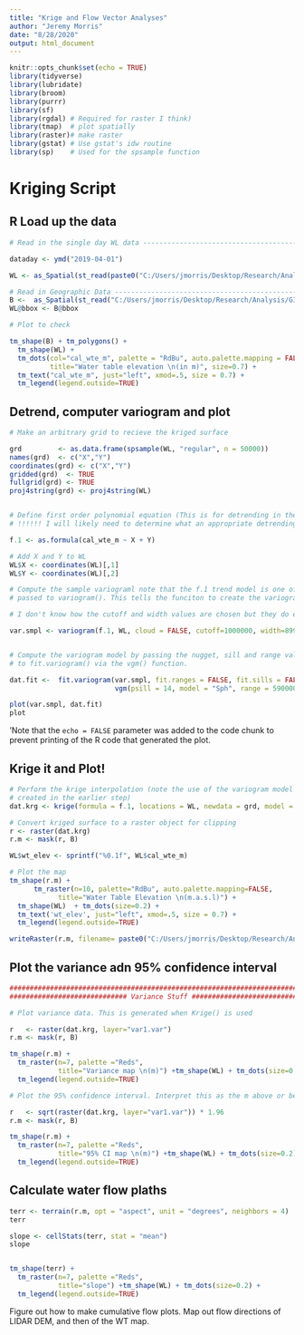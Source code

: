 ```yaml
---
title: "Krige and Flow Vector Analyses"
author: "Jeremy Morris"
date: "8/28/2020"
output: html_document
---
```


```r
knitr::opts_chunk$set(echo = TRUE)
library(tidyverse)
library(lubridate)
library(broom)
library(purrr)
library(sf)
library(rgdal) # Required for raster I think)
library(tmap)  # plot spatially
library(raster)# make raster
library(gstat) # Use gstat's idw routine
library(sp)    # Used for the spsample function
```

# Kriging Script

## R Load up the data


```r
# Read in the single day WL data ------------------------------------------

dataday <- ymd("2019-04-01")

WL <- as_Spatial(st_read(paste0("C:/Users/jmorris/Desktop/Research/Analysis/GIS/Vector Data/WL_shp/", dataday, ".shp")))

# Read in Geographic Data -------------------------------------------------
B <-  as_Spatial(st_read("C:/Users/jmorris/Desktop/Research/Analysis/GIS/Vector Data/AOIreproj.gpkg"))
WL@bbox <- B@bbox

# Plot to check

tm_shape(B) + tm_polygons() +
  tm_shape(WL) +
  tm_dots(col="cal_wte_m", palette = "RdBu", auto.palette.mapping = FALSE,
          title="Water table elevation \n(in m)", size=0.7) +
  tm_text("cal_wte_m", just="left", xmod=.5, size = 0.7) +
  tm_legend(legend.outside=TRUE)


```

## Detrend, computer variogram and plot

```r
# Make an arbitrary grid to recieve the kriged surface

grd         <- as.data.frame(spsample(WL, "regular", n = 50000))
names(grd)  <- c("X","Y")
coordinates(grd) <- c("X","Y")
gridded(grd)  <- TRUE
fullgrid(grd) <- TRUE
proj4string(grd) <- proj4string(WL)    


# Define first order polynomial equation (This is for detrending in the variogram step)
# !!!!!! I will likely need to determine what an appropriate detrending approach to use is!!!!

f.1 <- as.formula(cal_wte_m ~ X + Y)

# Add X and Y to WL
WL$X <- coordinates(WL)[,1]
WL$Y <- coordinates(WL)[,2]

# Compute the sample variograml note that the f.1 trend model is one of the parameters
# passed to variogram(). This tells the funciton to create the variogram on the de-trended data.

# I don't know how the cutoff and width values are chosen but they do effect the output

var.smpl <- variogram(f.1, WL, cloud = FALSE, cutoff=1000000, width=89900)


# Compute the variogram model by passing the nugget, sill and range values
# to fit.variogram() via the vgm() function.

dat.fit <-  fit.variogram(var.smpl, fit.ranges = FALSE, fit.sills = FALSE,
                          vgm(psill = 14, model = "Sph", range = 590000, nugget = 0))

plot(var.smpl, dat.fit)
plot

```

'Note that the `echo = FALSE` parameter was added to the code chunk to prevent printing of the R code that generated the plot.


## Krige it and Plot!

```r

# Perform the krige interpolation (note the use of the variogram model
# created in the earlier step)
dat.krg <- krige(formula = f.1, locations = WL, newdata = grd, model = dat.fit)

# Convert kriged surface to a raster object for clipping
r <- raster(dat.krg)
r.m <- mask(r, B)

WL$wt_elev <- sprintf("%0.1f", WL$cal_wte_m)

# Plot the map
tm_shape(r.m) + 
      tm_raster(n=10, palette="RdBu", auto.palette.mapping=FALSE, 
            title="Water Table Elevation \n(m.a.s.l)") +
  tm_shape(WL)  + tm_dots(size=0.2) +
  tm_text('wt_elev', just="left", xmod=.5, size = 0.7) +
  tm_legend(legend.outside=TRUE)

writeRaster(r.m, filename= paste0("C:/Users/jmorris/Desktop/Research/Analysis/GIS/Rasters/WL_KrigeMaps/", dataday, ".tif"), format="GTiff", overwrite=TRUE)

```

## Plot the variance adn 95% confidence interval

```r

##############################################################################################################
############################# Variance Stuff #################################################################

# Plot variance data. This is generated when Krige() is used

r   <- raster(dat.krg, layer="var1.var")
r.m <- mask(r, B)

tm_shape(r.m) + 
  tm_raster(n=7, palette ="Reds",
            title="Variance map \n(m)") +tm_shape(WL) + tm_dots(size=0.2) +
  tm_legend(legend.outside=TRUE)

# Plot the 95% confidence interval. Interpret this as the m above or below estimated).

r   <- sqrt(raster(dat.krg, layer="var1.var")) * 1.96
r.m <- mask(r, B)

tm_shape(r.m) + 
  tm_raster(n=7, palette ="Reds",
            title="95% CI map \n(m)") +tm_shape(WL) + tm_dots(size=0.2) +
  tm_legend(legend.outside=TRUE)
```

## Calculate water flow plaths

```r

terr <- terrain(r.m, opt = "aspect", unit = "degrees", neighbors = 4)
terr

slope <- cellStats(terr, stat = "mean")
slope


tm_shape(terr) + 
  tm_raster(n=7, palette ="Reds",
            title="slope") +tm_shape(WL) + tm_dots(size=0.2) +
  tm_legend(legend.outside=TRUE)

```
Figure out how to make cumulative flow plots. Map out flow directions of LIDAR DEM, and then of the WT map.

